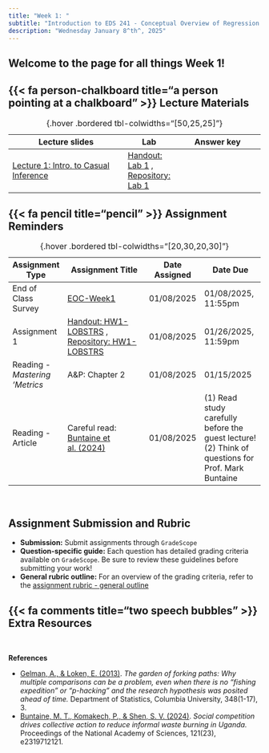 ```yaml
---
title: "Week 1: "
subtitle: "Introduction to EDS 241 - Conceptual Overview of Regression & Causal Inference Concepts"
description: "Wednesday January 8^th^, 2025"
---
```


::: {.callout-tip}
# Welcome to the page for all things Week 1!
:::

## {{< fa person-chalkboard title="a person pointing at a chalkboard" >}} Lecture Materials {#lecture-materials}

| Lecture slides | Lab |  Answer key |
|----------------|------|------------|
| [Lecture 1: Intro. to Casual Inference](https://drive.google.com/file/d/1FzwRi8Lh6snUfv5gX4fa-APQxk9TnVVz/view?usp=sharing){target="_blank"} | [Handout: Lab 1](https://garberadamc.github.io/project-site/Lab1-Generalize-Fast){target="_blank"} , [Repository: Lab 1](https://github.com/garberadamc/Lab1-EDS241-Buntaine24){target="_blank"} | |

: {.hover .bordered tbl-colwidths="[50,25,25]"} 


## {{< fa pencil title="pencil" >}} Assignment Reminders {#assignment-reminders}

| Assignment Type | Assignment Title                              | Date Assigned  | Date Due                   |
|-----------------|-----------------------------------------------|----------------|----------------------------|
| End of Class Survey | [EOC-Week1](https://forms.gle/e1SFjjG4xsgMx88s7){target="_blank"} | 01/08/2025 | 01/08/2025, 11:55pm |
| Assignment 1 | [Handout: HW1-LOBSTRS](https://garberadamc.github.io/project-site/hw1-lobstrs-eds241){target="_blank"} , [Repository: HW1-LOBSTRS](https://github.com/garberadamc/HW1-LOBSTRS-EDS241.git){target="_blank"} | 01/08/2025 | 01/26/2025, 11:59pm |
| Reading - *Mastering 'Metrics*  | A&P: Chapter 2  | 01/08/2025 | 01/15/2025 |
| Reading - Article  | Careful read: [Buntaine et al. (2024)](https://drive.google.com/file/d/1bvW40xguud2Y_bRnxwjCCZSmAZALgQTn/view){target="_blank"}  | 01/08/2025 | (1) Read study carefully before the guest lecture! (2) Think of questions for Prof. Mark Buntaine |

: {.hover .bordered tbl-colwidths="[20,30,20,30]"} 

<br>

::: {.callout-tip}
# Assignment Submission and Rubric

- **Submission:** Submit assignments through `GradeScope`
- **Question-specific guide:** Each question has detailed grading criteria available on `GradeScope`. Be sure to review these guidelines before submitting your work!
- **General rubric outline:** For an overview of the grading criteria, refer to the [assignment rubric - general outline](https://docs.google.com/document/d/1JovgsTOiPCeUy5eehs9a4nPx5VoLlILV-1m_LBarmQU/edit?usp=sharing)
:::

## {{< fa comments title="two speech bubbles" >}} Extra Resources {#discussion-materials}

<br>

::: {.left-text}
[**References**]{.teal-text .body-text-m}

- [Gelman, A., & Loken, E. (2013) ](https://drive.google.com/file/d/1Cx2fqgKDTzMQjXtyo4Cz2YK4dQQzpb4Z/view?usp=drive_link){target="_blank"}. *The garden of forking paths: Why multiple comparisons can be a problem, even when there is no “fishing expedition” or “p-hacking” and the research hypothesis was posited ahead of time.* Department of Statistics, Columbia University, 348(1-17), 3.
- [Buntaine, M. T., Komakech, P., & Shen, S. V. (2024)](https://drive.google.com/file/d/1bvW40xguud2Y_bRnxwjCCZSmAZALgQTn/view?usp=sharing). *Social competition drives collective action to reduce informal waste burning in Uganda.* Proceedings of the National Academy of Sciences, 121(23), e2319712121.


:::